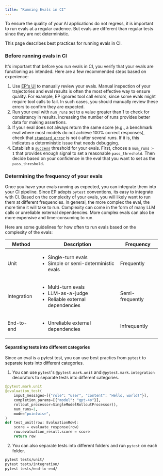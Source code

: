 ```yaml
---
title: "Running Evals in CI"
---
```


To ensure the quality of your AI applications do not regress, it is important to
run evals at a regular cadence. But evals are different than regular tests since
they are not deterministic.

This page describes best practices for running evals in CI.

### Before running evals in CI

It's important that before you run evals in CI, you verify that your evals are
functioning as intended. Here are a few recommended steps based on experience:

1. Use [EP's UI](/tutorial/ui/getting-started) to manually review your evals.
Manual inspection of your trajectories and eval results is often the most effective way to ensure quality. For example, EP ignores tool call errors, since some evals might require tool calls to fail. In such cases, you should manually review these errors to confirm they are expected.
2. Run your eval with [`num_runs`](/reference/evaluation-test#multiple-runs-and-aggregation) set to a value greater than 1 to check for consistency in results. Increasing the number of runs provides better data for making assertions.
3. If your eval does not always return the same score (e.g., a benchmark eval where most models do not achieve 100% correct responses), check that [`standard_error`](/reference/evaluation-test#threshold-configuration) is not `0` after several runs. If it is, this indicates a deterministic issue that needs debugging.
4. Establish a [`success`](/reference/evaluation-test#threshold-configuration)
threshold for your evals. First, choose a `num_runs > 1` that provides enough
signal to set a reasonable `pass_threshold`. Then decide based on your
confidence in the eval that you want to set as the `pass_threshold`.

### Determining the frequency of your evals

Once you have your evals running as expected, you can integrate them into your
CI pipeline. Since EP adopts `pytest` conventions, its easy to integrate with
CI. Based on the complexity of your evals, you will likely want to run them at
different frequencies. In general, the more complex the eval, the more time it
will take to run. Complexity can come in the form of many LLM calls or
unreliable external dependencies. More complex evals can also be more expensive
and time-consuming to run.

Here are some guidelines for how often to run evals based on the complexity of
the evals:


| Method        | Description                                                                 | Frequency      |
|---------------|-----------------------------------------------------------------------------|---------------|
| Unit          | <ul><li>Single-turn evals</li><li>Simple or semi-deterministic evals</li></ul>   | Frequently    |
| Integration   | <ul><li>Multi-turn evals</li><li>LLM-as-a-judge</li><li>Reliable external dependencies</li></ul> | Semi-frequently |
| End-to-end    | <ul><li>Unreliable external dependencies</li></ul>                          | Infrequently  |

#### Separating tests into different categories

Since an eval is a pytest test, you can use best practies from `pytest` to
separate tests into different categories. 

1. You can use `pytest`'s `@pytest.mark.unit` and `@pytest.mark.integration` decorators to separate tests into different categories.

```python test_unit.py
@pytest.mark.unit
@evaluation_test(
    input_messages=[{"role": "user", "content": "Hello, world!"}],
    completion_params=[{"model": "gpt-4o"}],
    rollout_processor=SingleModelRolloutProcessor(),
    num_runs=1,
    mode="pointwise",
)
def test_unit(row: EvaluationRow):
    score = evaluate_response(row)
    row.evaluation_result.score = score
    return row
```

2. You can also separate tests into different folders and run `pytest` on each folder.

```bash CLI
pytest tests/unit/
pytest tests/integration/
pytest tests/end-to-end/
```